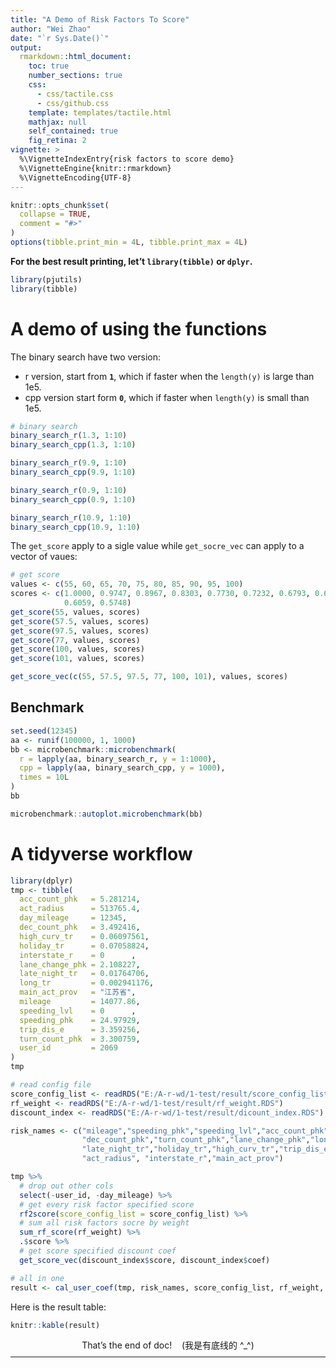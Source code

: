 ```yaml
---
title: "A Demo of Risk Factors To Score"
author: "Wei Zhao"
date: "`r Sys.Date()`"
output: 
  rmarkdown::html_document:    
    toc: true
    number_sections: true
    css: 
      - css/tactile.css
      - css/github.css
    template: templates/tactile.html
    mathjax: null
    self_contained: true
    fig_retina: 2
vignette: >
  %\VignetteIndexEntry{risk factors to score demo}
  %\VignetteEngine{knitr::rmarkdown}
  %\VignetteEncoding{UTF-8}
---
```


```r
knitr::opts_chunk$set(
  collapse = TRUE,
  comment = "#>"
)
options(tibble.print_min = 4L, tibble.print_max = 4L)
```

**For the best result printing, let't `library(tibble)` or `dplyr`.**    


```r
library(pjutils)
library(tibble)
```

# A demo of using the functions     

The binary search have two version:    

- r version, start from **`1`**, which if faster when the `length(y)` is large than 1e5.
- cpp version start form **`0`**, which if faster when `length(y)` is small than 1e5.

```r
# binary search
binary_search_r(1.3, 1:10)
binary_search_cpp(1.3, 1:10)

binary_search_r(9.9, 1:10)
binary_search_cpp(9.9, 1:10)

binary_search_r(0.9, 1:10)
binary_search_cpp(0.9, 1:10)

binary_search_r(10.9, 1:10)
binary_search_cpp(10.9, 1:10)
```

The `get_score` apply to a sigle value while `get_socre_vec` can apply to a
vector of vaues: 

```r
# get score
values <- c(55, 60, 65, 70, 75, 80, 85, 90, 95, 100)
scores <- c(1.0000, 0.9747, 0.8967, 0.8303, 0.7730, 0.7232, 0.6793, 0.6405, 
            0.6059, 0.5748)
get_score(55, values, scores)
get_score(57.5, values, scores)
get_score(97.5, values, scores)
get_score(77, values, scores)
get_score(100, values, scores)
get_score(101, values, scores)

get_score_vec(c(55, 57.5, 97.5, 77, 100, 101), values, scores)

```

## Benchmark

```r
set.seed(12345)
aa <- runif(100000, 1, 1000)
bb <- microbenchmark::microbenchmark(
  r = lapply(aa, binary_search_r, y = 1:1000),
  cpp = lapply(aa, binary_search_cpp, y = 1000),
  times = 10L
)
bb

microbenchmark::autoplot.microbenchmark(bb)

```

# A tidyverse workflow

```r
library(dplyr)
tmp <- tibble(
  acc_count_phk   = 5.281214,
  act_radius      = 513765.4,
  day_mileage     = 12345,
  dec_count_phk   = 3.492416,
  high_curv_tr    = 0.06097561,
  holiday_tr      = 0.07058824,
  interstate_r    = 0      ,
  lane_change_phk = 2.108227,
  late_night_tr   = 0.01764706,
  long_tr         = 0.002941176,
  main_act_prov   = "江苏省",
  mileage         = 14077.86,
  speeding_lvl    = 0      ,
  speeding_phk    = 24.97929,
  trip_dis_e      = 3.359256,
  turn_count_phk  = 3.300759,
  user_id         = 2069
)
tmp

# read config file
score_config_list <- readRDS("E:/A-r-wd/1-test/result/score_config_list.RDS")
rf_weight <- readRDS("E:/A-r-wd/1-test/result/rf_weight.RDS")
discount_index <- readRDS("E:/A-r-wd/1-test/result/dicount_index.RDS")

risk_names <- c("mileage","speeding_phk","speeding_lvl","acc_count_phk",
                "dec_count_phk","turn_count_phk","lane_change_phk","long_tr",
                "late_night_tr","holiday_tr","high_curv_tr","trip_dis_e",
                "act_radius", "interstate_r","main_act_prov")

tmp %>% 
  # drop out other cols
  select(-user_id, -day_mileage) %>% 
  # get every risk factor specified score
  rf2score(score_config_list = score_config_list) %>% 
  # sum all risk factors socre by weight
  sum_rf_score(rf_weight) %>%
  .$score %>%
  # get score specified discount coef
  get_score_vec(discount_index$score, discount_index$coef)

# all in one
result <- cal_user_coef(tmp, risk_names, score_config_list, rf_weight, discount_index)
```

Here is the result table:

```r
knitr::kable(result)
```

<p style="text-align: center;margin-bottom:-5px;"> That's the end of doc! &nbsp;&nbsp; (我是有底线的 ^_^)</p>
-------------------------------------------------------------------------------
